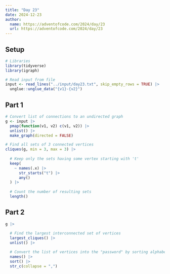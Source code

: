 ```yaml
---
title: "Day 23"
date: 2024-12-23
author:
  name: https://adventofcode.com/2024/day/23
  url: https://adventofcode.com/2024/day/23
---
```


## Setup

```r
# Libraries
library(tidyverse)
library(igraph)

# Read input from file
input <- read_lines("../input/day23.txt", skip_empty_rows = TRUE) |> 
  unglue::unglue_data("{v1}-{v2}")
```

## Part 1

```r

# Convert list of connections to an undirected graph
g <- input |> 
  pmap(function(v1, v2) c(v1, v2)) |> 
  unlist() |> 
  make_graph(directed = FALSE)

# Find all sets of 3 connected vertices
cliques(g, min = 3, max = 3) |> 
  
  # Keep only the sets having some vertex starting with 't'
  keep(
    ~ names(.x) |> 
      str_starts("t") |> 
      any()
  ) |> 
  
  # Count the number of resulting sets
  length()

```

## Part 2

```r

g |> 
  
  # Find the largest interconnected set of vertices
  largest_cliques() |> 
  unlist() |> 

  # Convert the list of vertices into the "password" by sorting alphabetically
  names() |> 
  sort() |> 
  str_c(collapse = ",")

```


